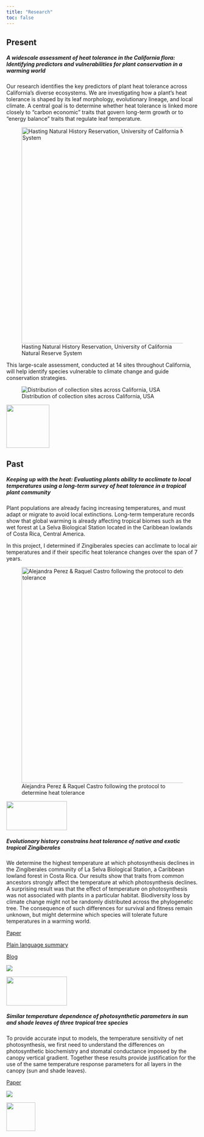 ```yaml
---
title: "Research"
toc: false
---
```


::: panel-tabset
## Present

##### **A widescale assessment of heat tolerance in the California flora: Identifying predictors and vulnerabilities for plant conservation in a warming world**

Our research identifies the key predictors of plant heat tolerance across California's diverse ecosystems. We are investigating how a plant’s heat tolerance is shaped by its leaf morphology, evolutionary lineage, and local climate. A central goal is to determine whether heat tolerance is linked more closely to "carbon economic" traits that govern long-term growth or to "energy balance" traits that regulate leaf temperature.

![Hasting Natural History Reservation, University of California Natural Reserve System](research_4.jpg){fig-align="center" width="15cm"}

This large-scale assessment, conducted at 14 sites throughout California, will help identify species vulnerable to climate change and guide conservation strategies.

![Distribution of collection sites across California, USA](research_5.jpg){fig-align="center"}

![](UCDavis_color.png){fig-align="center" width="3cm"}

## Past

##### **Keeping up with the heat: Evaluating plants ability to acclimate to local temperatures using a long-term survey of heat tolerance in a tropical plant community**

Plant populations are already facing increasing temperatures, and must adapt or migrate to avoid local extinctions. Long-term temperature records show that global warming is already affecting tropical biomes such as the wet forest at La Selva Biological Station located in the Caribbean lowlands of Costa Rica, Central America.

In this project, I determined if Zingiberales species can acclimate to local air temperatures and if their specific heat tolerance changes over the span of 7 years.

![Alejandra Perez & Raquel Castro following the protocol to determine heat tolerance](research_3.jpg){fig-align="center" width="15cm"}

![](ots_logo.png){fig-align="center" width="4.2cm" height="2cm"}

##### **Evolutionary history constrains heat tolerance of native and exotic tropical Zingiberales**

We determine the highest temperature at which photosynthesis declines in the Zingiberales community of La Selva Biological Station, a Caribbean lowland forest in Costa Rica. Our results show that traits from common ancestors strongly affect the temperature at which photosynthesis declines. A surprising result was that the effect of temperature on photosynthesis was not associated with plants in a particular habitat. Biodiversity loss by climate change might not be randomly distributed across the phylogenetic tree. The consequence of such differences for survival and fitness remain unknown, but might determine which species will tolerate future temperatures in a warming world.

[Paper](https://doi.org/10.1111/1365-2435.14191)

[Plain language summary](https://fesummaries.wordpress.com/2022/09/28/closely-related-tropical-herbs-have-similar-tolerance-to-high-temperatures)

[Blog](https://functionalecologists.com/2023/05/04/georgia-hernandez-corrales-closely-related-tropical-herbs-have-similar-tolerance-to-high-temperatures)

![](research_2.jpg){fig-align="center"}

![](ots_logo.png){fig-align="center" width="4.2cm" height="2cm"}

##### **Similar temperature dependence of photosynthetic parameters in sun and shade leaves of three tropical tree species**

To provide accurate input to models, the temperature sensitivity of net photosynthesis, we first need to understand the differences on photosynthetic biochemistry and stomatal conductance imposed by the canopy vertical gradient. Together these results provide justification for the use of the same temperature response parameters for all layers in the canopy (sun and shade leaves).

[Paper](https://academic.oup.com/treephys/article/40/5/637/5743162?login=false)

![](research_1.jpg)

![](smithsonian_logo.png){fig-align="center" width="2cm"}
:::

## 
